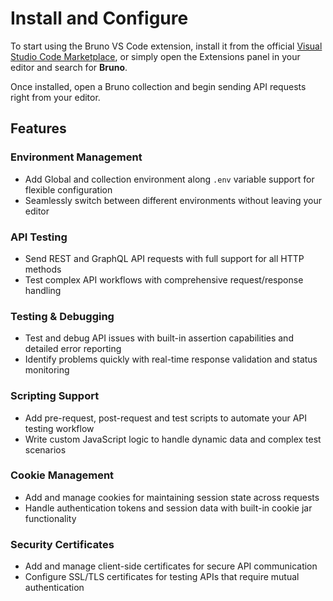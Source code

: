 # Install and Configure

To start using the Bruno VS Code extension, install it from the official [Visual Studio Code Marketplace](https://marketplace.visualstudio.com/items?itemName=bruno-api-client.bruno), or simply open the Extensions panel in your editor and search for **Bruno**.

Once installed, open a Bruno collection and begin sending API requests right from your editor.

## Features

### Environment Management
- Add Global and collection environment along `.env` variable support for flexible configuration
- Seamlessly switch between different environments without leaving your editor

### API Testing
- Send REST and GraphQL API requests with full support for all HTTP methods
- Test complex API workflows with comprehensive request/response handling

### Testing & Debugging
- Test and debug API issues with built-in assertion capabilities and detailed error reporting
- Identify problems quickly with real-time response validation and status monitoring

### Scripting Support
- Add pre-request, post-request and test scripts to automate your API testing workflow
- Write custom JavaScript logic to handle dynamic data and complex test scenarios

### Cookie Management
- Add and manage cookies for maintaining session state across requests
- Handle authentication tokens and session data with built-in cookie jar functionality

### Security Certificates
- Add and manage client-side certificates for secure API communication
- Configure SSL/TLS certificates for testing APIs that require mutual authentication